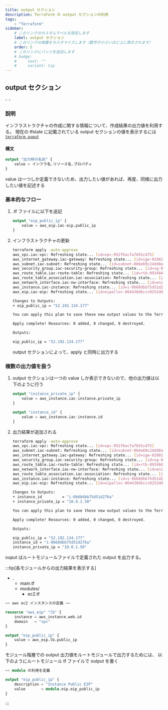 ```yaml
---
title: output セクション
description: Terraform の output セクションの利用
tags:
    - "Terraform"
sidebar:
    # このリンクのカスタムラベルを設定します
    label: output セクション
    # このリンクの順番をカスタマイズします（数字が小さいほど上に表示されます）
    order: 5
    # このリンクにバッジを追加します
    # badge:
    #     text: ""
    #     variant: tip
---
```



## output セクション

<LinkPreview url="https://developer.hashicorp.com/terraform/language/values/outputs" />
- <LinkPreview url="https://hitolog.blog/2021/10/17/terraform-module/" type="inline" />
- <LinkPreview url="https://qiita.com/kyntk/items/2cdd38c2438ac257ac4e" type="inline" />

### 説明

インフラストラクチャの作成に関する情報について、作成結果の出力値を利用する。
現在の tfstate に記載されている output セクションの値を表示するには [`terraform ouput`](/terraform/cmds/all-other-commands/output)

#### 構文

```tf
output "出力時の名前" {
    value = インフラ名.リソース名.プロパティ
}
```

value は一つしか定義できないため、出力したい値があれば、再度、同様に出力したい値を記述する

### 基本的なフロー

<Steps>

1.  .tf ファイルに以下を追記

    ```tf
    output "eip_public_ip" {
        value = aws_eip.iac-eip.public_ip
    }
    ```

2.  インフラストラクチャの更新

    ```bash frame=none
    terraform apply -auto-approve
    aws_vpc.iac-vpc: Refreshing state... [id=vpc-052f6acfa7b91cd75]
    aws_internet_gateway.iac-gateway: Refreshing state... [id=igw-0288101ee2c640558]
    aws_subnet.iac-subnet: Refreshing state... [id=subnet-0b6e69c24dd8aedd3]
    aws_security_group.iac-security-group: Refreshing state... [id=sg-0389a6f3b90dea414]
    aws_route_table.iac-route-table: Refreshing state... [id=rtb-09348450641b18943]
    aws_route_table_association.iac-association: Refreshing state... [id=rtbassoc-071ca02810081968f]
    aws_network_interface.iac-nw-interface: Refreshing state... [id=eni-04fc6928ece9f0fdf]
    aws_instance.iac-instance: Refreshing state... [id=i-0b68dbb75d51d276a]
    aws_eip.iac-eip: Refreshing state... [id=eipalloc-064438dbccc0252dd]

    Changes to Outputs:
    + eip_public_ip = "52.192.134.177"

    You can apply this plan to save these new output values to the Terraform state, without changing any real infrastructure.

    Apply complete! Resources: 0 added, 0 changed, 0 destroyed.

    Outputs:

    eip_public_ip = "52.192.134.177"
    ```

    output セクションによって、apply と同時に出力する

</Steps>

### 複数の出力値を扱う

<Steps>

1.  output セクションは一つの value しか表示できないので、他の出力値は以下のように行う

    ```tf
    output "instance_private_ip" {
        value = aws_instance.iac-instance.private_ip
    }

    output "instance_id" {
        value = aws_instance.iac-instance.id
    }
    ```

2.  出力結果が追加される

    ```bash frame=none
    terraform apply -auto-approve
    aws_vpc.iac-vpc: Refreshing state... [id=vpc-052f6acfa7b91cd75]
    aws_subnet.iac-subnet: Refreshing state... [id=subnet-0b6e69c24dd8aedd3]
    aws_internet_gateway.iac-gateway: Refreshing state... [id=igw-0288101ee2c640558]
    aws_security_group.iac-security-group: Refreshing state... [id=sg-0389a6f3b90dea414]
    aws_route_table.iac-route-table: Refreshing state... [id=rtb-09348450641b18943]
    aws_network_interface.iac-nw-interface: Refreshing state... [id=eni-04fc6928ece9f0fdf]
    aws_route_table_association.iac-association: Refreshing state... [id=rtbassoc-071ca02810081968f]
    aws_instance.iac-instance: Refreshing state... [id=i-0b68dbb75d51d276a]
    aws_eip.iac-eip: Refreshing state... [id=eipalloc-064438dbccc0252dd]

    Changes to Outputs:
    + instance_id         = "i-0b68dbb75d51d276a"
    + instance_private_ip = "10.0.1.50"

    You can apply this plan to save these new output values to the Terraform state, without changing any real infrastructure.

    Apply complete! Resources: 0 added, 0 changed, 0 destroyed.

    Outputs:

    eip_public_ip = "52.192.134.177"
    instance_id = "i-0b68dbb75d51d276a"
    instance_private_ip = "10.0.1.50"
    ```

</Steps>

ouput はルートモジュールファイルで定義された output を出力する。

:::tip[各モジュールからの出力結果を表示する]

<FileTree>

-   .
    -   main.tf
    -   modules/
        -   ec2.tf

</FileTree>

```tf title="modules/ec2.tf"
~~ aws ec2 インスタンスの定義 ~~

resource "aws_eip" "lb" {
    instance = aws_instance.web.id
    domain   = "vpc"
}

output "eip_public_ip" {
    value = aws_eip.lb.public_ip
}

```

モジュール階層での output 出力値をルートモジュールで出力するためには、
以下のようにルートモジュール tf ファイルで output を書く

```tf title="main.tf"
~~ module の利用を定義

output "eip_public_ip" {
    description = "Instance Public EIP"
    value       = module.eip.eip_public_ip
}
```

:::
